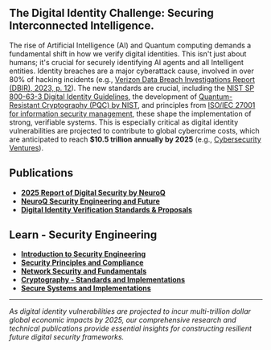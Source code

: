
## **The Digital Identity Challenge: Securing Interconnected Intelligence.**

The rise of Artificial Intelligence (AI) and Quantum computing demands a fundamental shift in how we verify digital identities. This isn't just about humans; it's crucial for securely identifying AI agents and all Intelligent entities. Identity breaches are a major cyberattack cause, involved in over 80% of hacking incidents (e.g., [Verizon Data Breach Investigations Report (DBIR), 2023, p. 12](https://www.verizon.com/business/resources/reports/dbir/)). The new standards are crucial, including the [NIST SP 800-63-3 Digital Identity Guidelines](https://pages.nist.gov/800-63-3/), the development of [Quantum-Resistant Cryptography (PQC) by NIST](https://csrc.nist.gov/projects/post-quantum-cryptography), and principles from [ISO/IEC 27001 for information security management](https://www.iso.org/standard/27001), these shape the implementation of strong, verifiable systems. This is especially critical as digital identity vulnerabilities are projected to contribute to global cybercrime costs, which are anticipated to reach **$10.5 trillion annually by 2025** (e.g., [Cybersecurity Ventures](https://www.bdemerson.com/article/complete-cybercrime-statistics)).

## Publications

- **[2025 Report of Digital Security by NeuroQ](/publications/2025-report-of-digital-security-by-neuroq)**
- **[NeuroQ Security Engineering and Future](/publications/neuroq-security-engineering-and-future)**
- **[Digital Identity Verification Standards & Proposals](/publications/digital-identity-verification-standards-and-proposals)**

## Learn - Security Engineering

- **[Introduction to Security Engineering](/Security%20Engineering%20-%20by%20NeuroQ/01%20Foundation%20of%20Security%20Engineering/Introduction%20to%20Security%20Engineering)**
- **[Security Principles and Compliance](/Security%20Engineering%20-%20by%20NeuroQ/01%20Foundation%20of%20Security%20Engineering/Security%20Principles%20and%20compliance)**
- **[Network Security and Fundamentals](/Security%20Engineering%20-%20by%20NeuroQ/02%20Specifications,%20Standards%20and%20Foundation/Network%20Security%20and%20Fundamentals)**
- **[Cryptography - Standards and Implementations](/Security%20Engineering%20-%20by%20NeuroQ/02%20Specifications,%20Standards%20and%20Foundation/Cryptography%20-%20Standards%20and%20Implementations)**
- **[Secure Systems and Implementations](/Security%20Engineering%20-%20by%20NeuroQ/03%20Secure%20Systems/Secure%20Systems%20and%20Implementations)**

---

*As digital identity vulnerabilities are projected to incur multi-trillion dollar global economic impacts by 2025, our comprehensive research and technical publications provide essential insights for constructing resilient future digital security frameworks.*